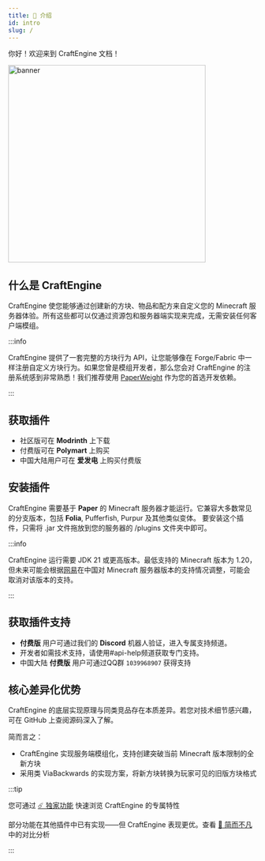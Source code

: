 ```yaml
---
title: 📗 介绍
id: intro
slug: /
---
```



你好！欢迎来到 CraftEngine 文档！

<div style={{ display: 'flex', justifyContent: 'center' }}>
  <img src={require('/img/craftengine.gif').default} alt="banner" width="400" height="400" />
</div>


## 什么是 CraftEngine

CraftEngine 使您能够通过创建新的方块、物品和配方来自定义您的 Minecraft 服务器体验。所有这些都可以仅通过资源包和服务器端实现来完成，无需安装任何客户端模组。

:::info

CraftEngine 提供了一套完整的方块行为 API，让您能够像在 Forge/Fabric 中一样注册自定义方块行为。如果您曾是模组开发者，那么您会对 CraftEngine 的注册系统感到非常熟悉！我们推荐使用 [PaperWeight](https://github.com/PaperMC/paperweight) 作为您的首选开发依赖。

:::

## 获取插件
- 社区版可在 <Highlight color="#3CB371"><ColoredLink to="https://modrinth.com/plugin/craftengine" color="#ffffff">**Modrinth**</ColoredLink></Highlight> 上下载
- 付费版可在 <Highlight color="#2E8B57"><ColoredLink to="https://polymart.org/product/7624/craftengine" color="#ffffff">**Polymart**</ColoredLink></Highlight> 上购买
- 中国大陆用户可在 <Highlight color="#946ce6"><ColoredLink to="https://afdian.com/a/xiaomomi" color="#ffffff">**爱发电**</ColoredLink></Highlight> 上购买付费版

## 安装插件

CraftEngine 需要基于 <Highlight color="#1877F2"><ColoredLink to="https://papermc.io/downloads/paper" color="#ffffff">**Paper**</ColoredLink></Highlight> 的 Minecraft 服务器才能运行。它兼容大多数常见的分支版本，包括 <Highlight color="#1877F2"><ColoredLink to="https://papermc.io/downloads/folia" color="#ffffff">**Folia**</ColoredLink></Highlight>, Pufferfish, Purpur 及其他类似变体。
要安装这个插件，只需将 .jar 文件拖放到您的服务器的 /plugins 文件夹中即可。

:::info

CraftEngine 运行需要 JDK 21 或更高版本。最低支持的 Minecraft 版本为 1.20，但未来可能会根据[网易](https://zh.minecraft.wiki/w/%E4%B8%AD%E5%9B%BD%E7%89%88)在中国对 Minecraft 服务器版本的支持情况调整，可能会取消对该版本的支持。

:::

## 获取插件支持
- <Highlight color="#FFA500">**付费版**</Highlight> 用户可通过我们的 <Highlight color="#9370DB"><ColoredLink to="https://discord.gg/xiaomomi" color="#ffffff">**Discord**</ColoredLink></Highlight> 机器人验证，进入专属支持频道。
- 开发者如需技术支持，请使用#api-help频道获取专门支持。
- 中国大陆 <Highlight color="#FFA500">**付费版**</Highlight> 用户可通过QQ群 `1039968907` 获得支持

## 核心差异化优势
CraftEngine 的底层实现原理与同类竞品存在本质差异。若您对技术细节感兴趣，可在 GitHub 上查阅源码深入了解。

简而言之：
- CraftEngine 实现服务端模组化，支持创建突破当前 Minecraft 版本限制的全新方块
- 采用类 ViaBackwards 的实现方案，将新方块转换为玩家可见的旧版方块格式

:::tip

您可通过 [☄️ 独家功能](intro/exclusive_feature) 快速浏览 CraftEngine 的专属特性

部分功能在其他插件中已有实现——但 CraftEngine 表现更优。查看 [🥕 简而不凡](intro/simply_better) 中的对比分析

:::


